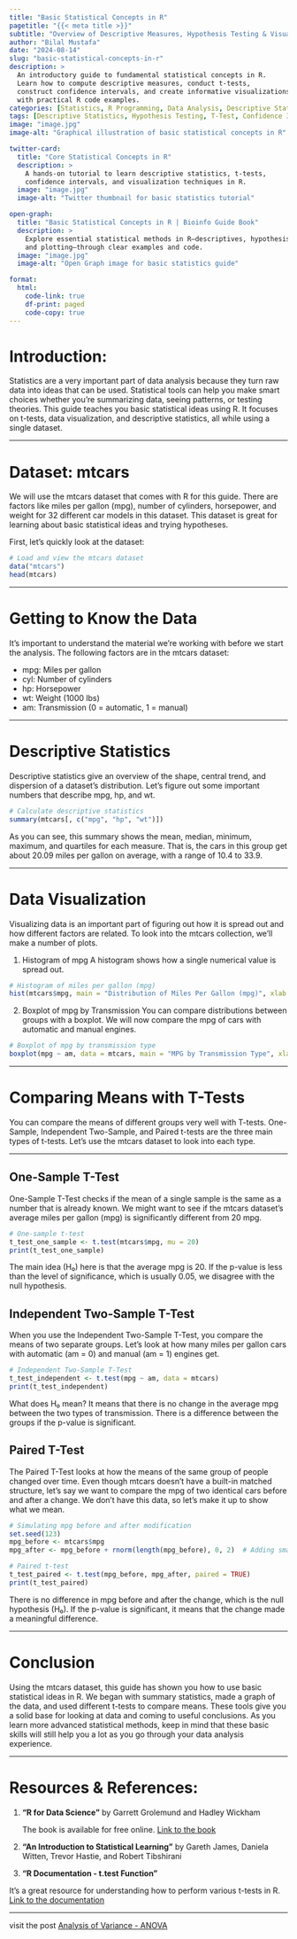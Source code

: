 ```yaml
---
title: "Basic Statistical Concepts in R"
pagetitle: "{{< meta title >}}"
subtitle: "Overview of Descriptive Measures, Hypothesis Testing & Visualization"
author: "Bilal Mustafa"    
date: "2024-08-14"     
slug: "basic-statistical-concepts-in-r"
description: >
  An introductory guide to fundamental statistical concepts in R.
  Learn how to compute descriptive measures, conduct t-tests,
  construct confidence intervals, and create informative visualizations
  with practical R code examples.
categories: [Statistics, R Programming, Data Analysis, Descriptive Statistics]
tags: [Descriptive Statistics, Hypothesis Testing, T-Test, Confidence Intervals, Data Visualization, Beginners Guide, Quantitative Analysis, Statistical Methods]
image: "image.jpg"
image-alt: "Graphical illustration of basic statistical concepts in R"

twitter-card:
  title: "Core Statistical Concepts in R"
  description: >
    A hands-on tutorial to learn descriptive statistics, t-tests,
    confidence intervals, and visualization techniques in R.
  image: "image.jpg"
  image-alt: "Twitter thumbnail for basic statistics tutorial"

open-graph:
  title: "Basic Statistical Concepts in R | Bioinfo Guide Book"
  description: >
    Explore essential statistical methods in R—descriptives, hypothesis testing,
    and plotting—through clear examples and code.
  image: "image.jpg"
  image-alt: "Open Graph image for basic statistics guide"

format:
  html:
    code-link: true
    df-print: paged
    code-copy: true
---
```


# Introduction:

Statistics are a very important part of data analysis because they turn raw data into ideas that can be used.
Statistical tools can help you make smart choices whether you're summarizing data, seeing patterns, or testing theories.
This guide teaches you basic statistical ideas using R.
It focuses on t-tests, data visualization, and descriptive statistics, all while using a single dataset.

------------------------------------------------------------------------

# Dataset: mtcars

We will use the mtcars dataset that comes with R for this guide.
There are factors like miles per gallon (mpg), number of cylinders, horsepower, and weight for 32 different car models in this dataset.
This dataset is great for learning about basic statistical ideas and trying hypotheses.

First, let's quickly look at the dataset:

```r
# Load and view the mtcars dataset
data("mtcars")
head(mtcars)
```

------------------------------------------------------------------------

# Getting to Know the Data

It's important to understand the material we're working with before we start the analysis.
The following factors are in the mtcars dataset:

-   mpg: Miles per gallon
-   cyl: Number of cylinders
-   hp: Horsepower
-   wt: Weight (1000 lbs)
-   am: Transmission (0 = automatic, 1 = manual)

------------------------------------------------------------------------

# Descriptive Statistics

Descriptive statistics give an overview of the shape, central trend, and dispersion of a dataset's distribution.
Let's figure out some important numbers that describe mpg, hp, and wt.

```r
# Calculate descriptive statistics
summary(mtcars[, c("mpg", "hp", "wt")])
```

As you can see, this summary shows the mean, median, minimum, maximum, and quartiles for each measure.
That is, the cars in this group get about 20.09 miles per gallon on average, with a range of 10.4 to 33.9.

------------------------------------------------------------------------

# Data Visualization

Visualizing data is an important part of figuring out how it is spread out and how different factors are related.
To look into the mtcars collection, we'll make a number of plots.

1.  Histogram of mpg A histogram shows how a single numerical value is spread out.

```r
# Histogram of miles per gallon (mpg)
hist(mtcars$mpg, main = "Distribution of Miles Per Gallon (mpg)", xlab = "Miles Per Gallon", col = "lightblue")
```

2.  Boxplot of mpg by Transmission You can compare distributions between groups with a boxplot. We will now compare the mpg of cars with automatic and manual engines.

```r
# Boxplot of mpg by transmission type
boxplot(mpg ~ am, data = mtcars, main = "MPG by Transmission Type", xlab = "Transmission (0 = Automatic, 1 = Manual)", ylab = "Miles Per Gallon", col = c("orange", "lightgreen"))
```

------------------------------------------------------------------------

# Comparing Means with T-Tests

You can compare the means of different groups very well with T-tests.
One-Sample, Independent Two-Sample, and Paired t-tests are the three main types of t-tests.
Let's use the mtcars dataset to look into each type.

------------------------------------------------------------------------

## One-Sample T-Test

One-Sample T-Test checks if the mean of a single sample is the same as a number that is already known.
We might want to see if the mtcars dataset's average miles per gallon (mpg) is significantly different from 20 mpg.

```r
# One-sample t-test
t_test_one_sample <- t.test(mtcars$mpg, mu = 20)
print(t_test_one_sample)
```

The main idea (H₀) here is that the average mpg is 20.
If the p-value is less than the level of significance, which is usually 0.05, we disagree with the null hypothesis.

## Independent Two-Sample T-Test

When you use the Independent Two-Sample T-Test, you compare the means of two separate groups.
Let's look at how many miles per gallon cars with automatic (am = 0) and manual (am = 1) engines get.

```r
# Independent Two-Sample T-Test
t_test_independent <- t.test(mpg ~ am, data = mtcars)
print(t_test_independent)
```

What does H₀ mean?
It means that there is no change in the average mpg between the two types of transmission.
There is a difference between the groups if the p-value is significant.

## Paired T-Test

The Paired T-Test looks at how the means of the same group of people changed over time.
Even though mtcars doesn't have a built-in matched structure, let's say we want to compare the mpg of two identical cars before and after a change.
We don't have this data, so let's make it up to show what we mean.

```r
# Simulating mpg before and after modification
set.seed(123)
mpg_before <- mtcars$mpg
mpg_after <- mpg_before + rnorm(length(mpg_before), 0, 2)  # Adding small random noise

# Paired t-test
t_test_paired <- t.test(mpg_before, mpg_after, paired = TRUE)
print(t_test_paired)
```

There is no difference in mpg before and after the change, which is the null hypothesis (H₀).
If the p-value is significant, it means that the change made a meaningful difference.

------------------------------------------------------------------------

# Conclusion

Using the mtcars dataset, this guide has shown you how to use basic statistical ideas in R.
We began with summary statistics, made a graph of the data, and used different t-tests to compare means.
These tools give you a solid base for looking at data and coming to useful conclusions.
As you learn more advanced statistical methods, keep in mind that these basic skills will still help you a lot as you go through your data analysis experience.

------------------------------------------------------------------------

# Resources & References:

1.  **"R for Data Science"** by Garrett Grolemund and Hadley Wickham

    The book is available for free online.
    [Link to the book](https://r4ds.hadley.nz/)

2.  **"An Introduction to Statistical Learning"** by Gareth James, Daniela Witten, Trevor Hastie, and Robert Tibshirani

3.  **"R Documentation - t.test Function"**\

It's a great resource for understanding how to perform various t-tests in R.
[Link to the documentation](https://www.rdocumentation.org/packages/stats/versions/3.6.2/topics/t.test)

------------------------------------------------------------------------

visit the post [Analysis of Variance - ANOVA](../../posts/anova_lm_r/anova_lm.html)
